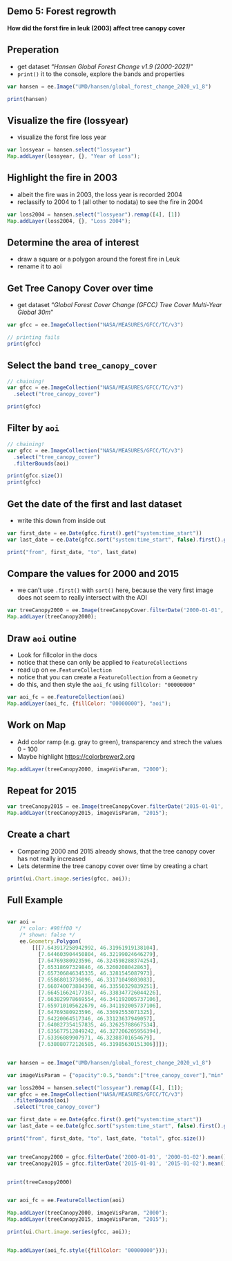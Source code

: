 
## Demo 5: Forest regrowth {#sec-gee-demo-forest}

**How did the forst fire in leuk (2003) affect tree canopy cover**


## Preperation

- get dataset "*Hansen Global Forest Change v1.9 (2000-2021)*"
- `print()` it to the console, explore the bands and properties

```js
var hansen = ee.Image("UMD/hansen/global_forest_change_2020_v1_8")

print(hansen)
```

## Visualize the fire (lossyear)

- visualize the forst fire loss year


```js
var lossyear = hansen.select("lossyear")
Map.addLayer(lossyear, {}, "Year of Loss");
```

## Highlight the fire in 2003

- albeit the fire was in 2003, the loss year is recorded 2004
- reclassify to 2004 to 1 (all other to nodata) to see the fire in 2004

```js
var loss2004 = hansen.select("lossyear").remap([4], [1])
Map.addLayer(loss2004, {}, "Loss 2004");
```

## Determine the area of interest

- draw a square or a polygon around the forest fire in Leuk
- rename it to aoi


## Get Tree Canopy Cover over time

- get dataset "*Global Forest Cover Change (GFCC) Tree Cover Multi-Year Global 30m*" 


```js
var gfcc = ee.ImageCollection("NASA/MEASURES/GFCC/TC/v3")

// printing fails
print(gfcc)
```

## Select the band `tree_canopy_cover`

```js
// chaining!
var gfcc = ee.ImageCollection("NASA/MEASURES/GFCC/TC/v3")
  .select("tree_canopy_cover")

print(gfcc)
```


## Filter by `aoi`

```js
// chaining!
var gfcc = ee.ImageCollection("NASA/MEASURES/GFCC/TC/v3")
  .select("tree_canopy_cover")
  .filterBounds(aoi)

print(gfcc.size())
print(gfcc)
```

## Get the date of the first and last dataset

- write this down from inside out

```js
var first_date = ee.Date(gfcc.first().get("system:time_start"))
var last_date = ee.Date(gfcc.sort("system:time_start", false).first().get("system:time_start"))

print("from", first_date, "to", last_date)

```


## Compare the values for 2000 and 2015


- we can't use `.first()` with `sort()` here, because the very first image does not seem to really intersect with the AOI

```js
var treeCanopy2000 = ee.Image(treeCanopyCover.filterDate('2000-01-01', '2000-01-02').min());
Map.addLayer(treeCanopy2000);
```

## Draw `aoi` outine

- Look for fillcolor in the docs
- notice that these can only be applied to `FeatureCollections`
- read up on `ee.FeatureCollection`
- notice that you can create a `FeatureCollection` from a `Geometry`
- do this, and then style the `aoi_fc` using `fillColor: "00000000"`


```js
var aoi_fc = ee.FeatureCollection(aoi)
Map.addLayer(aoi_fc, {fillColor: "00000000"}, "aoi");
```


## Work on Map 

- Add color ramp (e.g. gray to green), transparency and strech the values 0 - 100
- Maybe highlight <https://colorbrewer2.org>

```js
Map.addLayer(treeCanopy2000, imageVisParam, "2000");
```

## Repeat for 2015

```js
var treeCanopy2015 = ee.Image(treeCanopyCover.filterDate('2015-01-01', '2015-01-02').min());
Map.addLayer(treeCanopy2015, imageVisParam, "2015");
``` 


## Create a chart

- Comparing 2000 and 2015 already shows, that the tree canopy cover has not really increased
- Lets determine the tree canopy cover over time by creating a chart

```js
print(ui.Chart.image.series(gfcc, aoi));
```


## Full Example


```js

var aoi = 
    /* color: #98ff00 */
    /* shown: false */
    ee.Geometry.Polygon(
        [[[7.643917258942992, 46.31961919138104],
          [7.644603904450804, 46.32199024646279],
          [7.64769380923596, 46.324598288374254],
          [7.65318697329846, 46.3260208042863],
          [7.657306846345335, 46.3281545087973],
          [7.65868013736096, 46.33171049803083],
          [7.660740073884398, 46.33550329839251],
          [7.664516624177367, 46.338347726044226],
          [7.663829978669554, 46.341192005737106],
          [7.659710105622679, 46.341192005737106],
          [7.64769380923596, 46.33692553071325],
          [7.64220064517346, 46.33123637949057],
          [7.640827354157835, 46.32625788667534],
          [7.635677512849242, 46.327206205956394],
          [7.63396089907971, 46.32388701654679],
          [7.638080772126585, 46.31985630151306]]]);


var hansen = ee.Image("UMD/hansen/global_forest_change_2020_v1_8")

var imageVisParam = {"opacity":0.5,"bands":["tree_canopy_cover"],"min":0,"max":100,"palette":['#f7fcf5','#e5f5e0','#c7e9c0','#a1d99b','#74c476','#41ab5d','#238b45','#006d2c','#00441b']}

var loss2004 = hansen.select("lossyear").remap([4], [1]);
var gfcc = ee.ImageCollection("NASA/MEASURES/GFCC/TC/v3")
  .filterBounds(aoi)
  .select("tree_canopy_cover")

var first_date = ee.Date(gfcc.first().get("system:time_start"))
var last_date = ee.Date(gfcc.sort("system:time_start", false).first().get("system:time_start"))

print("from", first_date, "to", last_date, "total", gfcc.size())


var treeCanopy2000 = gfcc.filterDate('2000-01-01', '2000-01-02').mean()
var treeCanopy2015 = gfcc.filterDate('2015-01-01', '2015-01-02').mean()


print(treeCanopy2000)


var aoi_fc = ee.FeatureCollection(aoi)

Map.addLayer(treeCanopy2000, imageVisParam, "2000");
Map.addLayer(treeCanopy2015, imageVisParam, "2015");

print(ui.Chart.image.series(gfcc, aoi));


Map.addLayer(aoi_fc.style({fillColor: "00000000"})); 

```
